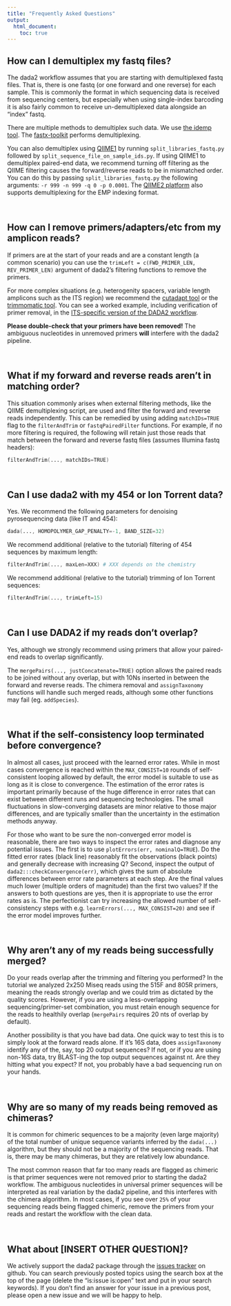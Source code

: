```yaml
---
title: "Frequently Asked Questions"
output:
  html_document:
    toc: true
---
```


## How can I demultiplex my fastq files?

The dada2 workflow assumes that you are starting with demultiplexed fastq files. That is, there is one fastq (or one forward and one reverse) for each sample. This is commonly the format in which sequencing data is received from sequencing centers, but especially when using single-index barcoding it is also fairly common to receive un-demultiplexed data alongside an "index" fastq.

There are multiple methods to demultiplex such data. We use [the idemp tool](https://github.com/yhwu/idemp). The [fastx-toolkit](http://hannonlab.cshl.edu/fastx_toolkit/) performs demultiplexing.

You can also demultiplex using [QIIME1](http://qiime.org/) by running `split_libraries_fastq.py` followed by `split_sequence_file_on_sample_ids.py`. If using QIIME1 to demultiplex paired-end data, we recommend turning off filtering as the QIIME filtering causes the forward/reverse reads to be in mismatched order. You can do this by passing `split_libraries_fastq.py` the following arguments: `-r 999 -n 999 -q 0 -p 0.0001`. The [QIIME2 platform](https://docs.qiime2.org/) also supports demultiplexing for the EMP indexing format.

&nbsp;

## How can I remove primers/adapters/etc from my amplicon reads?

If primers are at the start of your reads and are a constant length (a common scenario) you can use the `trimLeft = c(FWD_PRIMER_LEN, REV_PRIMER_LEN)` argument of dada2's filtering functions to remove the primers.

For more complex situations (e.g. heterogenity spacers, variable length amplicons such as the ITS region) we recommend the [cutadapt tool](http://cutadapt.readthedocs.io/en/stable/index.html) or the [trimmomatic tool](http://www.usadellab.org/cms/?page=trimmomatic). You can see a worked example, including verification of primer removal, in the [ITS-specific version of the DADA2 workflow](ITS_workflow.html).

**Please double-check that your primers have been removed!** The ambiguous nucleotides in unremoved primers **will** interfere with the dada2 pipeline.

&nbsp;

## What if my forward and reverse reads aren't in matching order?

This situation commonly arises when external filtering methods, like the QIIME demultiplexing script, are used and filter the forward and reverse reads independently. This can be remedied by using adding `matchIDs=TRUE` flag to the `filterAndTrim` or `fastqPairedFilter` functions. For example, if no more filtering is required, the following will retain just those reads that match between the forward and reverse fastq files (assumes Illumina fastq headers):

```S
filterAndTrim(..., matchIDs=TRUE)
```

&nbsp;

## Can I use dada2 with my 454 or Ion Torrent data?

Yes. We recommend the following parameters for denoising pyrosequencing data (like IT and 454):

```S
dada(..., HOMOPOLYMER_GAP_PENALTY=-1, BAND_SIZE=32)
```

We recommend additional (relative to the tutorial) filtering of 454 sequences by maximum length:

```S
filterAndTrim(..., maxLen=XXX) # XXX depends on the chemistry
```

We recommend additional (relative to the tutorial) trimming of Ion Torrent sequences:

```S
filterAndTrim(..., trimLeft=15)
```

&nbsp;

## Can I use DADA2 if my reads don't overlap?

Yes, although we strongly recommend using primers that allow your paired-end reads to overlap significantly.

The `mergePairs(..., justConcatenate=TRUE)` option allows the paired reads to be joined without any overlap, but with 10Ns inserted in between the forward and reverse reads. The chimera removal and `assignTaxonomy` functions will handle such merged reads, although some other functions may fail (eg. `addSpecies`).

&nbsp;

## What if the self-consistency loop terminated before convergence?

In almost all cases, just proceed with the learned error rates. While in most cases convergence is reached within the `MAX_CONSIST=10` rounds of self-consistent looping allowed by default, the error model is suitable to use as long as it is close to convergence. The estimation of the error rates is important primarily because of the huge difference in error rates that can exist between different runs and sequencing technologies. The small fluctuations in slow-converging datasets are minor relative to those major differences, and are typically smaller than the uncertainty in the estimation methods anyway.

For those who want to be sure the non-converged error model is reasonable, there are two ways to inspect the error rates and diagnose any potential issues. The first is to use `plotErrors(err, nominalQ=TRUE`). Do the fitted error rates (black line) reasonably fit the observations (black points) and generally decrease with increasing Q? Second, inspect the output of `dada2:::checkConvergence(err)`, which gives the sum of absolute differences between error rate parameters at each step. Are the final values much lower (multiple orders of magnitude) than the first two values? If the answers to both questions are yes, then it is appropriate to use the error rates as is. The perfectionist can try increasing the allowed number of self-consistency steps with e.g. `learnErrors(..., MAX_CONSIST=20)` and see if the error model improves further.

&nbsp;

## Why aren't any of my reads being successfully merged?

Do your reads overlap after the trimming and filtering you performed? In the tutorial we analyzed 2x250 Miseq reads using the 515F and 805R primers, meaning the reads strongly overlap and we could trim as dictated by the quality scores. However, if you are using a less-overlapping sequencing/primer-set combination, you must retain enough sequence for the reads to healthily overlap (`mergePairs` requires 20 nts of overlap by default).

Another possibility is that you have bad data. One quick way to test this is to simply look at the forward reads alone. If it's 16S data, does `assignTaxonomy` identify any of the, say, top 20 output sequences? If not, or if you are using non-16S data, try BLAST-ing the top output sequences against nt. Are they hitting what you expect? If not, you probably have a bad sequencing run on your hands.

&nbsp;

## Why are so many of my reads being removed as chimeras?

It is common for chimeric sequences to be a majority (even large majority) of the total number of unique sequence variants inferred by the `dada(...)` algorithm, but they should not be a majority of the sequencing reads. That is, there may be many chimeras, but they are relatively low abundance. 

The most common reason that far too many reads are flagged as chimeric is that primer sequences were not removed prior to starting the dada2 workflow. The ambiguous nucleotides in universal primer sequences will be interpreted as real variation by the dada2 pipeline, and this interferes with the chimera algorithm. In most cases, if you see over `25%` of your sequencing reads being flagged chimeric, remove the primers from your reads and restart the workflow with the clean data.

&nbsp;

## What about [INSERT OTHER QUESTION]?

We actively support the dada2 package through the [issues tracker](https://github.com/benjjneb/dada2/issues) on github. You can search previously posted topics using the search box at the top of the page (delete the "is:issue is:open" text and put in your search keywords). If you don't find an answer for your issue in a previous post, please open a new issue and we will be happy to help.

&nbsp;

